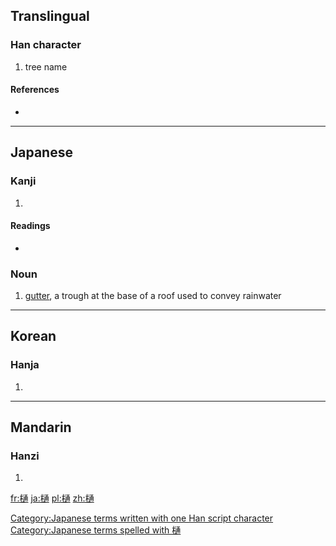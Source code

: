 ==Translingual==

===Han character===
{{Han char|rn=75|rad=木|as=11|sn=15|four=|canj=木卜弓月 (DYNB)}}

# tree name

====References====
* {{Han ref|kx=0549.160|dkj=15415|dj=0937.140|hdz=21271.110|uh=6A0B|ud=27147}}

----

==Japanese==

===Kanji===
{{ja-kanji|grade=|rs=木11}}

# {{defn|lang=ja|sort=木11}}

====Readings====
* {{ja-readings|on=[[とう]] (tō)|kun=[[ひ]] (hi)}}

===Noun===
{{ja-noun|k|hira=とい|rom=toi}} 

# {{architecture|lang=ja|skey=とい}} [[gutter]], a trough at the base of a roof used to convey rainwater

[[Category:Japanese terms written with one Han script character]]
[[Category:Japanese terms spelled with 樋]]
----

==Korean==

===Hanja===
{{ko-hanja|hangeul=통|eumhun=|rv=tong|mr=t'ong|y=thong}}

# {{defn|lang=ko|sort=木11}}

----

==Mandarin==

===Hanzi===
{{cmn-hanzi|pin=[[léi]] ([[lei2]]), [[tōng]] ([[tong1]])|wg=lei<sup>2</sup>, t'ung<sup>1</sup>}}

# {{defn|lang=cmn|sort=木11}}

[[fr:樋]]
[[ja:樋]]
[[pl:樋]]
[[zh:樋]]